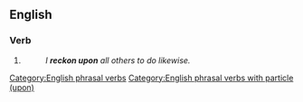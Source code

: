 ==English==

===Verb===
{{en-verb|*}}

# {{synonym of|en|reckon on}}
#: ''I '''reckon upon''' all others to do likewise.''

[[Category:English phrasal verbs]]
[[Category:English phrasal verbs with particle (upon)]]